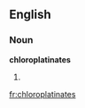 ==English==

===Noun===
'''chloroplatinates'''

# {{plural of|[[chloroplatinate]]}}

[[fr:chloroplatinates]]